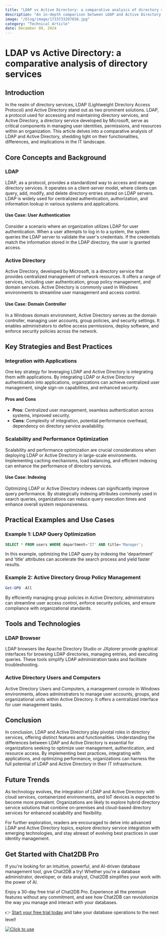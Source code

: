 ```yaml
---
title: "LDAP vs Active Directory: a comparative analysis of directory services"
description: "An in-depth comparison between LDAP and Active Directory, exploring their features, differences, and use cases."
image: "/blog/image/1733733207658.jpg"
category: "Technical Article"
date: December 09, 2024
---
```


# LDAP vs Active Directory: a comparative analysis of directory services


<Authors date="December 09, 2024">
  <Author name="Aiden Stone" link="https://chat2db.ai" />
</Authors>

## Introduction

In the realm of directory services, LDAP (Lightweight Directory Access Protocol) and Active Directory stand out as two prominent solutions. LDAP, a protocol used for accessing and maintaining directory services, and Active Directory, a directory service developed by Microsoft, serve as critical components in managing user identities, permissions, and resources within an organization. This article delves into a comparative analysis of LDAP and Active Directory, shedding light on their functionalities, differences, and implications in the IT landscape.

## Core Concepts and Background

### LDAP

LDAP, as a protocol, provides a standardized way to access and manage directory services. It operates on a client-server model, where clients can query, add, modify, and delete directory entries stored on LDAP servers. LDAP is widely used for centralized authentication, authorization, and information lookup in various systems and applications.

#### Use Case: User Authentication

Consider a scenario where an organization utilizes LDAP for user authentication. When a user attempts to log in to a system, the system queries the LDAP server to validate the user's credentials. If the credentials match the information stored in the LDAP directory, the user is granted access.

### Active Directory

Active Directory, developed by Microsoft, is a directory service that provides centralized management of network resources. It offers a range of services, including user authentication, group policy management, and domain services. Active Directory is commonly used in Windows environments to streamline user management and access control.

#### Use Case: Domain Controller

In a Windows domain environment, Active Directory serves as the domain controller, managing user accounts, group policies, and security settings. It enables administrators to define access permissions, deploy software, and enforce security policies across the network.

## Key Strategies and Best Practices

### Integration with Applications

One key strategy for leveraging LDAP and Active Directory is integrating them with applications. By integrating LDAP or Active Directory authentication into applications, organizations can achieve centralized user management, single sign-on capabilities, and enhanced security.

#### Pros and Cons

- **Pros**: Centralized user management, seamless authentication across systems, improved security.
- **Cons**: Complexity of integration, potential performance overhead, dependency on directory service availability.

### Scalability and Performance Optimization

Scalability and performance optimization are crucial considerations when deploying LDAP or Active Directory in large-scale environments. Implementing caching mechanisms, load balancing, and efficient indexing can enhance the performance of directory services.

#### Use Case: Indexing

Optimizing LDAP or Active Directory indexes can significantly improve query performance. By strategically indexing attributes commonly used in search queries, organizations can reduce query execution times and enhance overall system responsiveness.

## Practical Examples and Use Cases

### Example 1: LDAP Query Optimization

```sql
SELECT * FROM users WHERE department='IT' AND title='Manager';
```

In this example, optimizing the LDAP query by indexing the 'department' and 'title' attributes can accelerate the search process and yield faster results.

### Example 2: Active Directory Group Policy Management

```powershell
Get-GPO -All
```

By efficiently managing group policies in Active Directory, administrators can streamline user access control, enforce security policies, and ensure compliance with organizational standards.

## Tools and Technologies

### LDAP Browser

LDAP browsers like Apache Directory Studio or JXplorer provide graphical interfaces for browsing LDAP directories, managing entries, and executing queries. These tools simplify LDAP administration tasks and facilitate troubleshooting.

### Active Directory Users and Computers

Active Directory Users and Computers, a management console in Windows environments, allows administrators to manage user accounts, groups, and organizational units within Active Directory. It offers a centralized interface for user management tasks.

## Conclusion

In conclusion, LDAP and Active Directory play pivotal roles in directory services, offering distinct features and functionalities. Understanding the differences between LDAP and Active Directory is essential for organizations seeking to optimize user management, authentication, and resource access. By implementing best practices, integrating with applications, and optimizing performance, organizations can harness the full potential of LDAP and Active Directory in their IT infrastructure.

## Future Trends

As technology evolves, the integration of LDAP and Active Directory with cloud services, containerized environments, and IoT devices is expected to become more prevalent. Organizations are likely to explore hybrid directory service solutions that combine on-premises and cloud-based directory services for enhanced scalability and flexibility.

For further exploration, readers are encouraged to delve into advanced LDAP and Active Directory topics, explore directory service integration with emerging technologies, and stay abreast of evolving best practices in user identity management.


## Get Started with Chat2DB Pro

If you're looking for an intuitive, powerful, and AI-driven database management tool, give Chat2DB a try! Whether you're a database administrator, developer, or data analyst, Chat2DB simplifies your work with the power of AI.

Enjoy a 30-day free trial of Chat2DB Pro. Experience all the premium features without any commitment, and see how Chat2DB can revolutionize the way you manage and interact with your databases.

👉 [Start your free trial today](https://chat2db.ai/pricing) and take your database operations to the next level!


[![Click to use](/image/blog/bg/chat2db.jpg)](https://chat2db.ai/)
